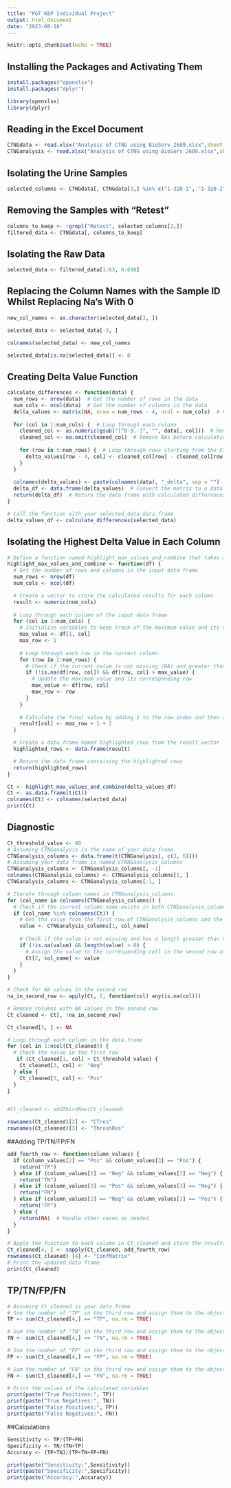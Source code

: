 ```yaml
---
title: "PGT KEP Individual Project"
output: html_document
date: "2023-08-18"
---
```


```r
knitr::opts_chunk$set(echo = TRUE)
```

## Installing the Packages and Activating Them



```r
install.packages("openxlsx")
install.packages("dplyr")
```

```r
library(openxlsx)
library(dplyr)
```

## Reading in the Excel Document


```r
CTNGdata <- read.xlsx("Analysis of CTNG using BioServ 2609.xlsx",sheet = "Sequence 10 Data Hood")
CTNGanalysis <- read.xlsx("Analysis of CTNG using BioServ 2609.xlsx",sheet = "Sequence 10 Analysis Hood")
```

## Isolating the Urine Samples

```r
selected_columns <- CTNGdata[, CTNGdata[3,] %in% c("1-320-1", "1-320-2", "1-320-3", "1-320-4", "1-320-11", "1-320-12", "1-320-13", "1-320-14", "1-320-15", "1-320-21", "1-320-22", "1-320-23", "1-320-24", "1-320-25", "1-320-41", "1-320-42", "1-320-43", "1-320-44", "1-320-45", "1-320-46", "1-320-47", "1-320-48", "1-320-49", "1-320-50", "1-320-56", "1-320-57", "1-320-58", "1-320-59", "1-320-60", "1-320-66", "1-320-67", "1-320-68", "1-320-69", "1-320-70", "1-320-71", "1-320-72", "1-320-73", "1-320-74", "1-320-75", "1-320-76", "1-320-77", "1-320-78", "1-320-79", "1-320-80", "1-320-91", "1-320-92", "1-320-93", "1-320-94", "1-320-95", "1-320-101", "1-320-102", "1-320-103", "1-320-104", "1-320-105", "1-320-109", "1-320-115", "1-320-116", "1-320-117", "1-320-118", "1-320-119", "1-320-120", "1-320-121", "1-320-123", "1-320-127", "1-320-143", "1-320-144", "1-320-145", "1-320-146", "1-320-147", "1-320-148", "1-320-149", "1-320-150", "1-320-151", "1-320-152", "1-320-153", "1-320-154", "1-320-155", "1-320-156", "1-320-157", "1-320-158", "1-320-159", "1-320-160", "1-320-161", "1-320-162", "1-320-163", "1-320-164", "1-320-165", "1-320-166", "1-320-167", "1-320-168", "1-320-169", "1-320-171", "1-320-172", "1-320-173", "1-320-174", "1-320-175", "1-320-176", "1-320-177", "1-320-178", "1-320-179", "1-320-180", "1-320-181", "1-320-208", "1-320-209", "1-320-210", "1-320-211", "1-320-212", "1-320-213", "1-320-214", "1-320-215", "1-320-216", "1-320-217", "1-320-218", "1-320-219", "1-320-220", "1-320-221", "1-320-222", "1-320-223", "1-320-224", "1-320-225", "1-320-226", "1-320-227", "1-320-228", "1-320-229", "1-320-230", "1-320-231", "1-320-232", "1-320-233", "1-320-234", "1-320-235", "1-320-236", "1-320-237", "1-320-238", "1-320-239", "1-320-240", "1-320-241", "1-320-242")]
```

## Removing the Samples with "Retest"
```r
columns_to_keep <- !grepl("Retest", selected_columns[2,])
filtered_data <- CTNGdata[, columns_to_keep]
```

## Isolating the Raw Data

```r
selected_data <- filtered_data[1:63, 6:690]
```

## Replacing the Column Names with the Sample ID Whilst Replacing Na's With 0

```r
new_col_names <- as.character(selected_data[3, ])

selected_data <- selected_data[-3, ]

colnames(selected_data) <- new_col_names

selected_data[is.na(selected_data)] <- 0
```

## Creating Delta Value Function

```r
calculate_differences <- function(data) {
  num_rows <- nrow(data)  # Get the number of rows in the data
  num_cols <- ncol(data)  # Get the number of columns in the data
  delta_values <- matrix(NA, nrow = num_rows - 4, ncol = num_cols)  # Create a matrix to store the differences
  
  for (col in 1:num_cols) {  # Loop through each column
    cleaned_col <- as.numeric(gsub("[^0-9.-]", "", data[, col]))  # Remove non-numeric characters and convert to numeric
    cleaned_col <- na.omit(cleaned_col)  # Remove NAs before calculation
    
    for (row in 5:num_rows) {  # Loop through rows starting from the 5th row
      delta_values[row - 4, col] <- cleaned_col[row] - cleaned_col[row - 1]  # Calculate and store the difference
    }
  }
  
  colnames(delta_values) <- paste(colnames(data), "_delta", sep = "")  # Rename columns to indicate differences
  delta_df <- data.frame(delta_values)  # Convert the matrix to a data frame
  return(delta_df)  # Return the data frame with calculated differences
}

# Call the function with your selected_data data.frame
delta_values_df <- calculate_differences(selected_data)

```

## Isolating the Highest Delta Value in Each Column

```r
# Define a function named highlight_max_values_and_combine that takes a data frame df as input
highlight_max_values_and_combine <- function(df) {
  # Get the number of rows and columns in the input data frame
  num_rows <- nrow(df)
  num_cols <- ncol(df)

  # Create a vector to store the calculated results for each column
  result <- numeric(num_cols)
  
  # Loop through each column of the input data frame
  for (col in 1:num_cols) {
    # Initialize variables to keep track of the maximum value and its corresponding row
    max_value <- df[1, col]
    max_row <- 1
    
    # Loop through each row in the current column
    for (row in 2:num_rows) {
      # Check if the current value is not missing (NA) and greater than the current maximum value
      if (!is.na(df[row, col]) && df[row, col] > max_value) {
        # Update the maximum value and its corresponding row
        max_value <- df[row, col]
        max_row <- row
      }
    }
    
    # Calculate the final value by adding 1 to the row index and then adding 2
    result[col] <- max_row + 1 + 2
  }

  # Create a data frame named highlighted_rows from the result vector
  highlighted_rows <- data.frame(result)

  # Return the data frame containing the highlighted rows
  return(highlighted_rows)
}

Ct <- highlight_max_values_and_combine(delta_values_df)
Ct <- as.data.frame(t(Ct))
colnames(Ct) <- colnames(selected_data)
print(Ct)
```

## Diagnostic

```r
Ct_threshold_value <- 40
# Assuming CTNGanalysis is the name of your data frame
CTNGanalysis_columns <- data.frame(t(CTNGanalysis[, c(3, 6)]))
# Assuming your data frame is named CTNNGanalysis_columns
CTNGanalysis_columns <- CTNGanalysis_columns[, -1]
colnames(CTNGanalysis_columns) <- CTNGanalysis_columns[1, ]
CTNGanalysis_columns <- CTNGanalysis_columns[-1, ]

# Iterate through column names in CTNGanalysis_columns
for (col_name in colnames(CTNGanalysis_columns)) {
  # Check if the current column name exists in both CTNGanalysis_columns and Ct
  if (col_name %in% colnames(Ct)) {
    # Get the value from the first row of CTNGanalysis_columns and the current column
    value <- CTNGanalysis_columns[1, col_name]
    
    # Check if the value is not missing and has a length greater than 0
    if (!is.na(value) && length(value) > 0) {
      # Assign the value to the corresponding cell in the second row of Ct
      Ct[2, col_name] <- value
    }
  }
}

# Check for NA values in the second row
na_in_second_row <- apply(Ct, 2, function(col) any(is.na(col)))

# Remove columns with NA values in the second row
Ct_cleaned <- Ct[, !na_in_second_row]

Ct_cleaned[3, ] <- NA

# Loop through each column in the data.frame
for (col in 1:ncol(Ct_cleaned)) {
  # Check the value in the first row
   if (Ct_cleaned[1, col] > Ct_threshold_value) {
    Ct_cleaned[3, col] <- "Neg"
  } else {
    Ct_cleaned[3, col] <- "Pos"
  }
}


#Ct_cleaned <- addThirdRow(Ct_cleaned)

rownames(Ct_cleaned)[2] <- "CTres"
rownames(Ct_cleaned)[3] <- "ThreshRes"
```
##Adding TP/TN/FP/FN
```r
add_fourth_row <- function(column_values) {
  if (column_values[2] == "Pos" && column_values[3] == "Pos") {
    return("TP")
  } else if (column_values[2] == "Neg" && column_values[3] == "Neg") {
    return("TN")
  } else if (column_values[2] == "Pos" && column_values[3] == "Neg") {
    return("FN")
  } else if (column_values[2] == "Neg" && column_values[3] == "Pos") {
    return("FP")
  } else {
    return(NA)  # Handle other cases as needed
  }
}

# Apply the function to each column in Ct_cleaned and store the results in the fourth row
Ct_cleaned[4, ] <- sapply(Ct_cleaned, add_fourth_row)
rownames(Ct_cleaned) [4] <- "ConfMatrix"
# Print the updated data frame
print(Ct_cleaned)

```
## TP/TN/FP/FN
```r
# Assuming Ct_cleaned is your data frame
# Sum the number of "TP" in the third row and assign them to the object "TP"
TP <- sum(Ct_cleaned[4,] == "TP", na.rm = TRUE)

# Sum the number of "TN" in the third row and assign them to the object "TN"
TN <- sum(Ct_cleaned[4,] == "TN", na.rm = TRUE)

# Sum the number of "FP" in the third row and assign them to the object "FP"
FP <- sum(Ct_cleaned[4,] == "FP", na.rm = TRUE)

# Sum the number of "FN" in the third row and assign them to the object "FN"
FN <- sum(Ct_cleaned[4,] == "FN", na.rm = TRUE)

# Print the values of the calculated variables
print(paste("True Positives:", TP))
print(paste("True Negatives:", TN))
print(paste("False Positives:", FP))
print(paste("False Negatives:", FN))
```

##Calculations
```r
Sensitivity <- TP/(TP+FN)
Specificity <- TN/(TN+TP)
Accuracy <- (TP+TN)/(TP+TN+FP+FN)

print(paste("Sensitivity:",Sensitivity))
print(paste("Specificity:",Specificity))
print(paste("Accuracy:",Accuracy))

```


